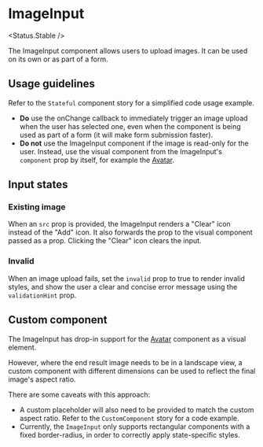 
# ImageInput

<Status.Stable />

The ImageInput component allows users to upload images. It can be used on its own or as part of a form.

<Story id="forms-imageinput--base" />

<Props />

## Usage guidelines

Refer to the `Stateful` component story for a simplified code usage example.

- **Do** use the onChange callback to immediately trigger an image upload when the user has selected one, even when the component is being used as part of a form (it will make form submission faster).
- **Do not** use the ImageInput component if the image is read-only for the user. Instead, use the visual component from the ImageInput's `component` prop by itself, for example the [Avatar](Components/Avatar).

## Input states

### Existing image

When an `src` prop is provided, the ImageInput renders a "Clear" icon instead of the "Add" icon. It also forwards the prop to the visual component passed as a prop. Clicking the "Clear" icon clears the input.

<Story id="forms-imageinput--with-image" />

### Invalid

When an image upload fails, set the `invalid` prop to true to render invalid styles, and show the user a clear and concise error message using the `validationHint` prop.

<Story id="forms-imageinput--invalid" />

## Custom component

The ImageInput has drop-in support for the [Avatar](Components/Avatar) component as a visual element.

However, where the end result image needs to be in a landscape view, a custom component with different dimensions can be used to reflect the final image's aspect ratio.

There are some caveats with this approach:

- A custom placeholder will also need to be provided to match the custom aspect ratio. Refer to the `CustomComponent` story for a code example.
- Currently, the `ImageInput` only supports rectangular components with a fixed border-radius, in order to correctly apply state-specific styles.

<Story id="forms-imageinput--custom-component" />
